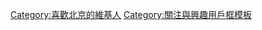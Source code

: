 {{Userbox
|border-c=#ff3333
|border-s=1
|id-c=
|id-fc=
|id-s=
|id=[[File:3 Temple of Heaven.jpg|60px]]
|info-c=#ff9933
|info-fc=black
|info-s=10
|info=這個用戶喜歡'''[[北京|<span style="color:#f9d100;">北京</span>]]'''。
}}
[[Category:喜歡北京的維基人]]
<noinclude>
[[Category:關注與興趣用戶框模板]]</noinclude>
